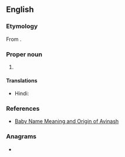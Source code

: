 ==English==

===Etymology===
From {{der|en|hi|अविनाश||indestructible}}.

===Proper noun===
{{en-proper noun}}

# {{given name|en|male|from=Hindi}}

====Translations====
{{trans-top|male given name}}
* Hindi: {{t+|hi|अविनाश}}
{{trans-mid}}
{{trans-bottom}}

===References===
* [https://web.archive.org/web/20081028195646/http://www.mybaby-name.com/baby-name-full-detail/avinash/19203/1 Baby Name Meaning and Origin of Avinash]

===Anagrams===
* {{anagrams|en|a=aahinsv|Shavian}}